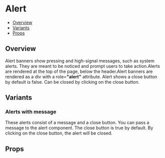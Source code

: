 


<Meta title="Docs/Alert" component={Alert} />

# Alert

- [Overview](#overview)
- [Variants](#variants)
- [Props](#props)

## Overview

Alert banners show pressing and high-signal messages, such as system alerts. They are meant to be noticed and prompt users to take action.Alerts are rendered at the top of the page, below the header.Alert banners are rendered as a div with a role=<b>"alert"</b> attribute. Alert shows a close button by default is false. Can be closed by clicking on the close button.

## Variants

### Alerts with message

These alerts consist of a message and a close button. You can pass a message to the alert component. The close button is true by default. By clicking on the close button, the alert will be closed.

<Canvas>
  <Story name="With message">
    <Flex
      css={{ flexDirection: 'column', gap: 32, py: 30, width: '100%' }}
      id="alert">
      <Alert
        message="Molestie et, consectetur condimentum facilisis elementum duis sit."
        variant="primary"
        closable
      />
      <Alert
        message="Molestie et, consectetur condimentum facilisis elementum duis sit."
        variant="success"
        closable
      />
      <Alert
        message="Molestie et, consectetur condimentum facilisis elementum duis sit."
        variant="warning"
        closable
      />
      <Alert
        message="Molestie et, consectetur condimentum facilisis elementum duis sit."
        variant="error"
        closable
      />
      <Alert
        message="Molestie et, consectetur condimentum facilisis elementum duis sit."
        variant="info"
        closable
      />
    </Flex>
  </Story>
</Canvas>

## Props

<Props of={Alert} />
